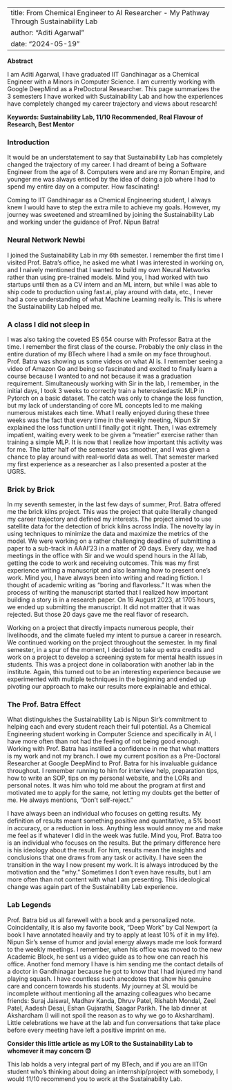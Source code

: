 
---
title: From Chemical Engineer to AI Researcher - My Pathway Through Sustainability Lab
author: "Aditi Agarwal"
date: "2024-05-19"
---

**Abstract**

I am Aditi Agarwal, I have graduated IIT Gandhinagar as a Chemical Engineer with a Minors in Computer Science. I am currently working with Google DeepMind as a PreDoctoral Researcher. This page summarizes the 3 semesters I have worked with Sustainability Lab and how the experiences have completely changed my career trajectory and views about research!

**Keywords: Sustainability Lab, 11/10 Recommended, Real Flavour of Research, Best Mentor**

### Introduction

It would be an understatement to say that Sustainability Lab has completely changed the trajectory of my career. I had dreamt of being a Software Engineer from the age of 8. Computers were and are my Roman Empire, and younger me was always enticed by the idea of doing a job where I had to spend my entire day on a computer. How fascinating!

Coming to IIT Gandhinagar as a Chemical Engineering student, I always knew I would have to step the extra mile to achieve my goals. However, my journey was sweetened and streamlined by joining the Sustainability Lab and working under the guidance of Prof. Nipun Batra!

### Neural Network Newbi

I joined the Sustainability Lab in my 6th semester. I remember the first time I visited Prof. Batra’s office, he asked me what I was interested in working on, and I naively mentioned that I wanted to build my own Neural Networks rather than using pre-trained models. Mind you, I had worked with two startups until then as a CV intern and an ML intern, but while I was able to ship code to production using fast.ai, play around with data, etc., I never had a core understanding of what Machine Learning really is. This is where the Sustainability Lab helped me.

### A class I did not sleep in

I was also taking the coveted ES 654 course with Professor Batra at the time. I remember the first class of the course. Probably the only class in the entire duration of my BTech where I had a smile on my face throughout. Prof. Batra was showing us some videos on what AI is. I remember seeing a video of Amazon Go and being so fascinated and excited to finally learn a course because I wanted to and not because it was a graduation requirement. Simultaneously working with Sir in the lab, I remember, in the initial days, I took 3 weeks to correctly train a heteroskedastic MLP in Pytorch on a basic dataset. The catch was only to change the loss function, but my lack of understanding of core ML concepts led to me making numerous mistakes each time. What I really enjoyed during these three weeks was the fact that every time in the weekly meeting, Nipun Sir explained the loss function until I finally got it right. Then, I was extremely impatient, waiting every week to be given a “meatier” exercise rather than training a simple MLP. It is now that I realize how important this activity was for me. The latter half of the semester was smoother, and I was given a chance to play around with real-world data as well. That semester marked my first experience as a researcher as I also presented a poster at the UGRS.

### Brick by Brick

In my seventh semester, in the last few days of summer, Prof. Batra offered me the brick kilns project. This was the project that quite literally changed my career trajectory and defined my interests. The project aimed to use satellite data for the detection of brick kilns across India. The novelty lay in using techniques to minimize the data and maximize the metrics of the model. We were working on a rather challenging deadline of submitting a paper to a sub-track in AAAI’23 in a matter of 20 days. Every day, we had meetings in the office with Sir and we would spend hours in the AI lab, getting the code to work and receiving outcomes. This was my first experience writing a manuscript and also learning how to present one’s work. Mind you, I have always been into writing and reading fiction. I thought of academic writing as “boring and flavorless.” It was when the process of writing the manuscript started that I realized how important building a story is in a research paper. On 16 August 2023, at 1705 hours, we ended up submitting the manuscript. It did not matter that it was rejected. But those 20 days gave me the real flavor of research.

Working on a project that directly impacts numerous people, their livelihoods, and the climate fueled my intent to pursue a career in research. We continued working on the project throughout the semester. In my final semester, in a spur of the moment, I decided to take up extra credits and work on a project to develop a screening system for mental health issues in students. This was a project done in collaboration with another lab in the institute. Again, this turned out to be an interesting experience because we experimented with multiple techniques in the beginning and ended up pivoting our approach to make our results more explainable and ethical.

### The Prof. Batra Effect

What distinguishes the Sustainability Lab is Nipun Sir’s commitment to helping each and every student reach their full potential. As a Chemical Engineering student working in Computer Science and specifically in AI, I have more often than not had the feeling of not being good enough. Working with Prof. Batra has instilled a confidence in me that what matters is my work and not my branch. I owe my current position as a Pre-Doctoral Researcher at Google DeepMind to Prof. Batra for his invaluable guidance throughout. I remember running to him for interview help, preparation tips, how to write an SOP, tips on my personal website, and the LORs and personal notes. It was him who told me about the program at first and motivated me to apply for the same, not letting my doubts get the better of me. He always mentions, “Don’t self-reject.”

I have always been an individual who focuses on getting results. My definition of results meant something positive and quantitative, a 5% boost in accuracy, or a reduction in loss. Anything less would annoy me and make me feel as if whatever I did in the week was futile. Mind you, Prof. Batra too is an individual who focuses on the results. But the primary difference here is his ideology about the result. For him, results mean the insights and conclusions that one draws from any task or activity. I have seen the transition in the way I now present my work. It is always introduced by the motivation and the “why.” Sometimes I don’t even have results, but I am more often than not content with what I am presenting. This ideological change was again part of the Sustainability Lab experience.

### Lab Legends

Prof. Batra bid us all farewell with a book and a personalized note. Coincidentally, it is also my favorite book, “Deep Work” by Cal Newport (a book I have annotated heavily and try to apply at least 10% of it in my life). Nipun Sir’s sense of humor and jovial energy always made me look forward to the weekly meetings. I remember, when his office was moved to the new Academic Block, he sent us a video guide as to how one can reach his office. Another fond memory I have is him sending me the contact details of a doctor in Gandhinagar because he got to know that I had injured my hand playing squash. I have countless such anecdotes that show his genuine care and concern towards his students. My journey at SL would be incomplete without mentioning all the amazing colleagues who became friends: Suraj Jaiswal, Madhav Kanda, Dhruv Patel, Rishabh Mondal, Zeel Patel, Aadesh Desai, Eshan Gujarathi, Saagar Parikh. The lab dinner at Akshardham (I will not spoil the reason as to why we go to Akshardham). Little celebrations we have at the lab and fun conversations that take place before every meeting have left a positive imprint on me.

**Consider this little article as my LOR to the Sustainability Lab to whomever it may concern 😊** 

This lab holds a very integral part of my BTech, and if you are an IITGn student who’s thinking about doing an internship/project with somebody, I would 11/10 recommend you to work at the Sustainability Lab.